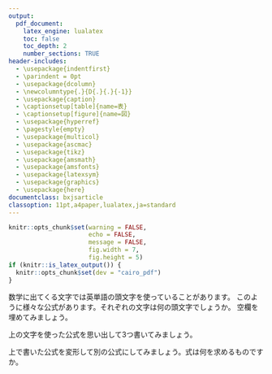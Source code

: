 ```yaml
---
output:
  pdf_document:
    latex_engine: lualatex
    toc: false
    toc_depth: 2
    number_sections: TRUE
header-includes:
  - \usepackage{indentfirst}
  - \parindent = 0pt
  - \usepackage{dcolumn}
  - \newcolumntype{.}{D{.}{.}{-1}}
  - \usepackage{caption}
  - \captionsetup[table]{name=表}
  - \captionsetup[figure]{name=図}
  - \usepackage{hyperref}
  - \pagestyle{empty}
  - \usepackage{multicol}
  - \usepackage{ascmac}
  - \usepackage{tikz}
  - \usepackage{amsmath}
  - \usepackage{amsfonts}
  - \usepackage{latexsym}
  - \usepackage{graphics}
  - \usepackage{here}
documentclass: bxjsarticle
classoption: 11pt,a4paper,lualatex,ja=standard
---
```


```r
knitr::opts_chunk$set(warning = FALSE, 
                      echo = FALSE, 
                      message = FALSE,
                      fig.width = 7,
                      fig.height = 5)
if (knitr::is_latex_output()) {
  knitr::opts_chunk$set(dev = "cairo_pdf")
}
```
\renewcommand{\thefootnote}{}

\begin{flushleft}
\noindent
\large
公式の文字について
\end{flushleft}

\begin{flushright}
名前（\hspace{50mm}）
\end{flushright}

\vspace{1mm}
\hrule

数学に出てくる文字では英単語の頭文字を使っていることがあります。
\begin{itembox}[l]{公式の例}
$$
\begin{aligned}
l &= 2 \pi r \qquad &\mbox{（円周）} \\
V &= Sh \qquad &\mbox{（柱の体積）}\\
d &= vt \qquad &\mbox{（距離速さ時間）}
\end{aligned}
$$
\end{itembox}

このように様々な公式があります。それぞれの文字は何の頭文字でしょうか。
空欄を埋めてみましょう。
\begin{center}
$l \cdots\,$\fbox{\phantom{length\quad}} （長さ）\hspace{10mm} 
$r \cdots \,$ \fbox{\phantom{radius\quad}} （半径）

$h \cdots\,$ \fbox{\phantom{height\quad}}（高さ）\hspace{10mm}
$V \cdots\,$\fbox{\phantom{volume\quad}}（体積）

$O \cdots \,$\fbox{\phantom{origin\quad}} （原点）\hspace{10mm}
$t \cdots \,$\fbox{\phantom{time\quad}} （時間）

$v \cdots \,$\fbox{\phantom{velocity\quad}} （速さ）\hspace{10mm}
$d \cdots \,$\fbox{\phantom{distance\quad}}（距離）

$p \cdots \,$\fbox{\phantom{point \quad}}（点） \hspace{10mm}
$S \cdots \,$\fbox{\phantom{Summation}}（合計）

$p \cdots \,$\fbox{\phantom{probability\quad}}（確率）

\end{center}

上の文字を使った公式を思い出して3つ書いてみましょう。

\vspace{30mm}

上で書いた公式を変形して別の公式にしてみましょう。式は何を求めるものですか。

















































